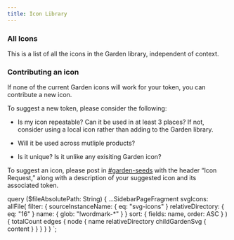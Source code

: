 ```yaml
---
title: Icon Library
---
```



<!-- ### Tokens

Icon tokens represent specific concepts in Zendesk products.
Before adding an icon to your project, check the list below to see if the concept has an icon token associated with it.
To suggest a new token, please take a look at our [icon token decision tree](https://miro.com/app/board/uXjVOcPRJo0)
and fill out a Jira template if your request meets the criteria for addition. -->

### All Icons

This is a list of all the icons in the Garden library, independent of context.

<!-- Use these icons only if you can’t find a suitable token. -->


<SvgSearch data={props.data.svgIcons} />

<!-- ### Contributing a token

To suggest a new token, please consider the following:

- Is my token repeatable? If the action will only appear once or very few times, using a one-off icon is fine.

- Will it be used across multiple products?

- Can it be consistently tied with a concept? Is there a clear action?

If you can answer “yes” to these questions, please post in [#garden-seeds](https://app.slack.com/client/T024F4EL1/C02JQBLQX5W/) with the header “Token Request” and the Garden team will get back to you! -->

### Contributing an icon

If none of the current Garden icons will work for your token, you can contribute a new icon.

To suggest a new token, please consider the following:

- Is my icon repeatable? Can it be used in at least 3 places?
  If not, consider using a local icon rather than adding to the Garden library.

- Will it be used across mutliple products?

- Is it unique? Is it unlike any exisiting Garden icon?

To suggest an icon, please post in [#garden-seeds](https://app.slack.com/client/T024F4EL1/C02JQBLQX5W/)
with the header “Icon Request,” along with a description of your suggested icon and its associated token.

<!-- markdownlint-enable line-length -->

  query ($fileAbsolutePath: String) {
    ...SidebarPageFragment
    svgIcons: allFile(
      filter: {
        sourceInstanceName: { eq: "svg-icons" }
        relativeDirectory: { eq: "16" }
        name: { glob: "!wordmark-*" }
      }
      sort: { fields: name, order: ASC }
    ) {
      totalCount
      edges {
        node {
          name
          relativeDirectory
          childGardenSvg {
            content
          }
        }
      }
    }
  }
`;
